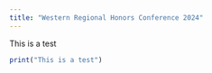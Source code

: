 ```yaml
---
title: "Western Regional Honors Conference 2024"
---
```

This is a test

```r
print("This is a test")
```


